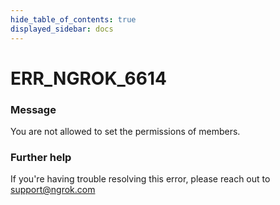 ```yaml
---
hide_table_of_contents: true
displayed_sidebar: docs
---
```



# ERR_NGROK_6614

### Message

You are not allowed to set the permissions of members.

<ErrorDetails error="err_ngrok_6614" />

### Further help

If you're having trouble resolving this error, please reach out to [support@ngrok.com](mailto:support@ngrok.com?subject=Help%20with%20ERR_NGROK_6614)
